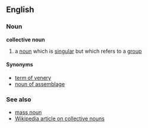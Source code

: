 {{rfc}}
== English ==
=== Noun ===
'''collective noun'''
# a [[noun]] which is [[singular]] but which refers to a [[group]]

==== Synonyms ====
*[[term of venery]]
*[[noun of assemblage]]

===See also===
*[[mass noun]]
*[[w:Collective noun|Wikipedia article on collective nouns]]